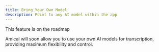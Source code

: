 ```yaml
---
title: Bring Your Own Model
description: Point to any AI model within the app
---
```


<Callout title="Coming soon">This feature is on the roadmap</Callout>

Amical will soon allow you to use your own AI models for transcription, providing maximum flexibility and control.
